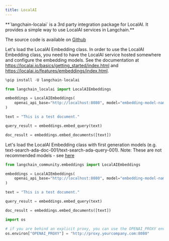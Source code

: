 ```yaml
---
title: LocalAI
---
```


<Info>
**`langchain-localai` is a 3rd party integration package for LocalAI. It provides a simple way to use LocalAI services in Langchain.**


The source code is available on [Github](https://github.com/mkhludnev/langchain-localai)

</Info>

Let's load the LocalAI Embedding class. In order to use the LocalAI Embedding class, you need to have the LocalAI service hosted somewhere and configure the embedding models. See the documentation at https://localai.io/basics/getting_started/index.html and https://localai.io/features/embeddings/index.html.


```python
%pip install -U langchain-localai
```


```python
from langchain_localai import LocalAIEmbeddings
```


```python
embeddings = LocalAIEmbeddings(
    openai_api_base="http://localhost:8080", model="embedding-model-name"
)
```


```python
text = "This is a test document."
```


```python
query_result = embeddings.embed_query(text)
```


```python
doc_result = embeddings.embed_documents([text])
```

Let's load the LocalAI Embedding class with first generation models (e.g. text-search-ada-doc-001/text-search-ada-query-001). Note: These are not recommended models - see [here](https://platform.openai.com/docs/guides/embeddings/what-are-embeddings)


```python
from langchain_community.embeddings import LocalAIEmbeddings
```


```python
embeddings = LocalAIEmbeddings(
    openai_api_base="http://localhost:8080", model="embedding-model-name"
)
```


```python
text = "This is a test document."
```


```python
query_result = embeddings.embed_query(text)
```


```python
doc_result = embeddings.embed_documents([text])
```


```python
import os

# if you are behind an explicit proxy, you can use the OPENAI_PROXY environment variable to pass through
os.environ["OPENAI_PROXY"] = "http://proxy.yourcompany.com:8080"
```
